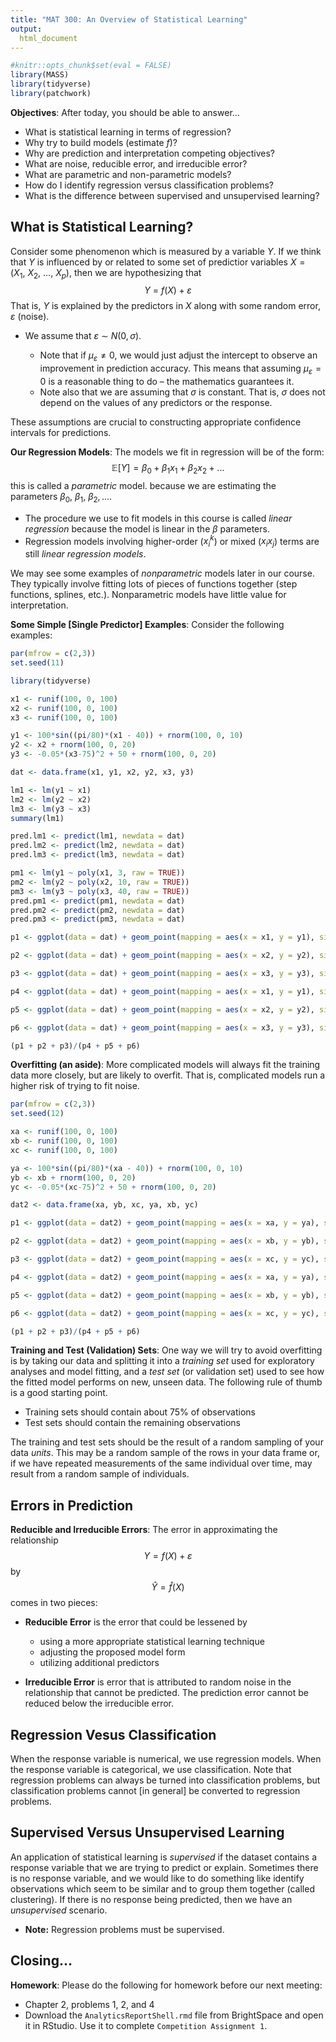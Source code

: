 ```yaml
---
title: "MAT 300: An Overview of Statistical Learning"
output:
  html_document
---
```


```r
#knitr::opts_chunk$set(eval = FALSE)
library(MASS)
library(tidyverse)
library(patchwork)
```

**Objectives**: After today, you should be able to answer...
  
  + What is statistical learning in terms of regression?
  + Why try to build models (estimate $f$)?
  + Why are prediction and interpretation competing objectives?
  + What are noise, reducible error, and irreducible error?
  + What are parametric and non-parametric models?
  + How do I identify regression versus classification problems?
  + What is the difference between supervised and unsupervised learning?

## What is Statistical Learning?

Consider some phenomenon which is measured by a variable $Y$. If we think that $Y$ is influenced by or related to some set of predictior variables $X = \left(X_1,~X_2,~...,~X_p\right)$, then we are hypothesizing that
$$\displaystyle{Y~=~f\left(X\right) + \varepsilon}$$
That is, $Y$ is explained by the predictors in $X$ along with some random error, $\varepsilon$ (noise).

  + We assume that $\varepsilon~\sim~N\left(0,\sigma\right)$.
    
    + Note that if $\mu_{\varepsilon}\neq 0$, we would just adjust the intercept to observe an improvement in prediction accuracy. This means that assuming $\mu_{\varepsilon} = 0$ is a reasonable thing to do -- the mathematics guarantees it.
    + Note also that we are assuming that $\sigma$ is constant. That is, $\sigma$ does not depend on the values of any predictors or the response.

These assumptions are crucial to constructing appropriate confidence intervals for predictions.

**Our Regression Models**: The models we fit in regression will be of the form:
$$\mathbb{E}\left[Y\right] = \beta_0 + \beta_1 x_1 + \beta_2 x_2 + ...$$
this is called a *parametric* model. because we are estimating the parameters $\beta_0,~\beta_1,~\beta_2,...$. 

  + The procedure we use to fit models in this course is called *linear regression* because the model is linear in the $\beta$ parameters. 
  + Regression models involving higher-order ($x_i^k$) or mixed ($x_ix_j$) terms are still *linear regression models*.

We may see some examples of *nonparametric* models later in our course. They typically involve fitting lots of pieces of functions together (step functions, splines, etc.). Nonparametric models have little value for interpretation.

**Some Simple [Single Predictor] Examples**: Consider the following examples:

```r
par(mfrow = c(2,3))
set.seed(11)

library(tidyverse)

x1 <- runif(100, 0, 100)
x2 <- runif(100, 0, 100)
x3 <- runif(100, 0, 100)

y1 <- 100*sin((pi/80)*(x1 - 40)) + rnorm(100, 0, 10)
y2 <- x2 + rnorm(100, 0, 20)
y3 <- -0.05*(x3-75)^2 + 50 + rnorm(100, 0, 20)

dat <- data.frame(x1, y1, x2, y2, x3, y3)

lm1 <- lm(y1 ~ x1)
lm2 <- lm(y2 ~ x2)
lm3 <- lm(y3 ~ x3)
summary(lm1)

pred.lm1 <- predict(lm1, newdata = dat)
pred.lm2 <- predict(lm2, newdata = dat)
pred.lm3 <- predict(lm3, newdata = dat)

pm1 <- lm(y1 ~ poly(x1, 3, raw = TRUE))
pm2 <- lm(y2 ~ poly(x2, 10, raw = TRUE))
pm3 <- lm(y3 ~ poly(x3, 40, raw = TRUE))
pred.pm1 <- predict(pm1, newdata = dat)
pred.pm2 <- predict(pm2, newdata = dat)
pred.pm3 <- predict(pm3, newdata = dat)

p1 <- ggplot(data = dat) + geom_point(mapping = aes(x = x1, y = y1), size = 2) + geom_line(mapping = aes(x = x1, y = pred.lm1), color = "purple", alpha = 0.6, se = FALSE, lwd = 2)

p2 <- ggplot(data = dat) + geom_point(mapping = aes(x = x2, y = y2), size = 2) + geom_line(mapping = aes(x = x2, y = pred.lm2), color = "purple", alpha = 0.6, se = FALSE, lwd = 2)

p3 <- ggplot(data = dat) + geom_point(mapping = aes(x = x3, y = y3), size = 2) + geom_line(mapping = aes(x = x3, y = pred.lm3), color = "purple", alpha = 0.6, se = FALSE, lwd = 2)

p4 <- ggplot(data = dat) + geom_point(mapping = aes(x = x1, y = y1), size = 2) + geom_line(mapping = aes(x = x1, y = pred.pm1), color = "orange", alpha = 0.6, size = 2)

p5 <- ggplot(data = dat) + geom_point(mapping = aes(x = x2, y = y2), size = 2) + geom_line(mapping = aes(x = x2, y = pred.pm2), color = "orange", alpha = 0.6, size = 2)

p6 <- ggplot(data = dat) + geom_point(mapping = aes(x = x3, y = y3), size = 2) + geom_line(mapping = aes(x = x3, y = pred.pm3), color = "orange", alpha = 0.6, size = 2)

(p1 + p2 + p3)/(p4 + p5 + p6)
```

**Overfitting (an aside)**: More complicated models will always fit the training data more closely, but are likely to overfit. That is, complicated models run a higher risk of trying to fit noise.

```r

par(mfrow = c(2,3))
set.seed(12)

xa <- runif(100, 0, 100)
xb <- runif(100, 0, 100)
xc <- runif(100, 0, 100)

ya <- 100*sin((pi/80)*(xa - 40)) + rnorm(100, 0, 10)
yb <- xb + rnorm(100, 0, 20)
yc <- -0.05*(xc-75)^2 + 50 + rnorm(100, 0, 20)

dat2 <- data.frame(xa, yb, xc, ya, xb, yc)

p1 <- ggplot(data = dat2) + geom_point(mapping = aes(x = xa, y = ya), size = 2) + geom_line(mapping = aes(x = x1, y = pred.lm1), color = "purple", alpha = 0.6, se = FALSE, lwd = 2)

p2 <- ggplot(data = dat2) + geom_point(mapping = aes(x = xb, y = yb), size = 2) + geom_line(mapping = aes(x = x2, y = pred.lm2), color = "purple", alpha = 0.6, se = FALSE, lwd = 2)

p3 <- ggplot(data = dat2) + geom_point(mapping = aes(x = xc, y = yc), size = 2) + geom_line(mapping = aes(x = x3, y = pred.lm3), color = "purple", alpha = 0.6, se = FALSE, lwd = 2)

p4 <- ggplot(data = dat2) + geom_point(mapping = aes(x = xa, y = ya), size = 2) + geom_line(mapping = aes(x = x1, y = pred.pm1), color = "orange", alpha = 0.6, size = 2)

p5 <- ggplot(data = dat2) + geom_point(mapping = aes(x = xb, y = yb), size = 2) + geom_line(mapping = aes(x = x2, y = pred.pm2), color = "orange", alpha = 0.6, size = 2)

p6 <- ggplot(data = dat2) + geom_point(mapping = aes(x = xc, y = yc), size = 2) + geom_line(mapping = aes(x = x3, y = pred.pm3), color = "orange", alpha = 0.6, size = 2)

(p1 + p2 + p3)/(p4 + p5 + p6)
```

**Training and Test (Validation) Sets**: One way we will try to avoid overfitting is by taking our data and splitting it into a *training set* used for exploratory analyses and model fitting, and a *test set* (or validation set) used to see how the fitted model performs on new, unseen data. The following rule of thumb is a good starting point.

  + Training sets should contain about 75% of observations
  + Test sets should contain the remaining observations

The training and test sets should be the result of a random sampling of your data *units*. This may be a random sample of the rows in your data frame or, if we have repeated measurements of the same individual over time, may result from a random sample of individuals.

## Errors in Prediction

**Reducible and Irreducible Errors**: The error in approximating the relationship 
$$Y = f\left(X\right) + \varepsilon$$
by 
$$\hat{Y} = \hat{f}\left(X\right)$$
comes in two pieces:

  + **Reducible Error** is the error that could be lessened by
  
    + using a more appropriate statistical learning technique
    + adjusting the proposed model form
    + utilizing additional predictors

  + **Irreducible Error** is error that is attributed to random noise in the relationship that cannot be predicted. The prediction error cannot be reduced below the irreducible error.
  
## Regression Vesus Classification

When the response variable is numerical, we use regression models. When the response variable is categorical, we use classification. Note that regression problems can always be turned into classification problems, but classification problems cannot [in general] be converted to regression problems.

## Supervised Versus Unsupervised Learning

An application of statistical learning is *supervised* if the dataset contains a response variable that we are trying to predict or explain. Sometimes there is no response variable, and we would like to do something like identify observations which seem to be similar and to group them together (called clustering). If there is no response being predicted, then we have an *unsupervised* scenario. 

  + **Note:** Regression problems must be supervised.

## Closing...

**Homework**: Please do the following for homework before our next meeting:

  + Chapter 2, problems 1, 2, and 4
  + Download the `AnalyticsReportShell.rmd` file from BrightSpace and open it in RStudio. Use it to complete `Competition Assignment 1`.

